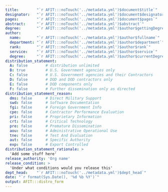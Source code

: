 ```yaml
---
title:        "`r AFIT:::noTouch('../metadata.yml')$document$title`"
designator:   "`r AFIT:::noTouch('../metadata.yml')$document$designator`"
pages:        "`r AFIT:::noTouch('../metadata.yml')$document$pages`"
abstract:     "`r AFIT:::noTouch('../metadata.yml')$abstract`"
degree:       "`r AFIT:::noTouch('../metadata.yml')$author$gettingDegree`"
author:
  name:       "`r AFIT:::noTouch('../metadata.yml')$author$fullname`"
  department: "`r AFIT:::noTouch('../metadata.yml')$author$department`"
  rank:       "`r AFIT:::noTouch('../metadata.yml')$author$rank`"
  service:    "`r AFIT:::noTouch('../metadata.yml')$author$service`"
  degree:     "`r AFIT:::noTouch('../metadata.yml')$author$currentDegree`"
distribution_statement:
  A: false        # distribution unlimited
  B: true         # U.S. Government agencies only
  C: false        # U.S. Government agencies and their Contractors
  D: false        # DOD and DOD contractors only
  E: false        # DOD components only
  F: false        # Further dissemination only as directed
distribution_statement_reason:
  dms: false      # Direct Military Support
  swd: false      # Software Documentation
  fgi: false      # Foreign Government Info
  cpe: false      # Contractor Performance Evaluation
  pri: false      # Proprietary Information
  crt: false      # Critical Technology
  pre: false      # Premature Dissemination
  aou: false      # Administrative Operational Use
  tne: false      # Test And Evaluation
  aut: false      # Specific Authority
  exp: false      # Export Controlled
distribution_statement_rationale: >
  'Add some stuff here'
release_authority: 'Org name'
release_condition: >
  'Under what conditions would you release this'
dept_head:    "`r AFIT:::noTouch('../metadata.yml')$dept_head`"
date: "`r format(Sys.Date(), '%d %b %Y')`"
output: AFIT:::distro_form
---
```

